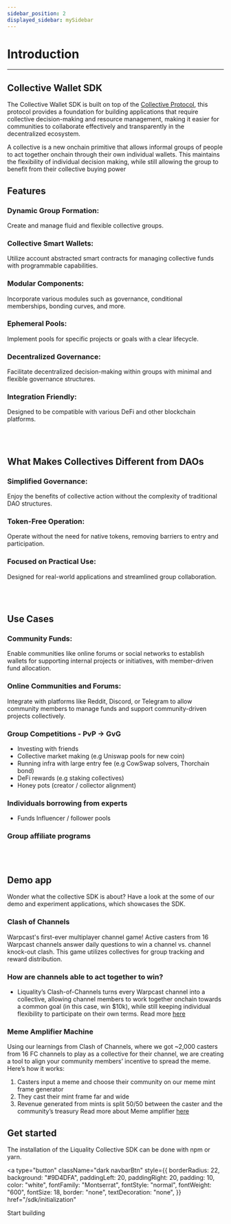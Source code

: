 ```yaml
---
sidebar_position: 2
displayed_sidebar: mySidebar
---
```


# Introduction

---

## Collective Wallet SDK

The Collective Wallet SDK is built on top of the [Collective Protocol](https://github.com/liquality/Collective-Protocol), this protocol provides a foundation for building applications that require collective decision-making and resource management, making it easier for communities to collaborate effectively and transparently in the decentralized ecosystem.

A collective is a new onchain primitive that allows informal groups of people to act together onchain through their own individual wallets. This maintains the flexibility of individual decision making, while still allowing the group to benefit from their collective buying power

## Features

### Dynamic Group Formation:

Create and manage fluid and flexible collective groups.

### Collective Smart Wallets:

Utilize account abstracted smart contracts for managing collective funds with programmable capabilities.

### Modular Components:

Incorporate various modules such as governance, conditional memberships, bonding curves, and more.

### Ephemeral Pools:

Implement pools for specific projects or goals with a clear lifecycle.

### Decentralized Governance:

Facilitate decentralized decision-making within groups with minimal and flexible governance structures.

### Integration Friendly:

Designed to be compatible with various DeFi and other blockchain platforms.

<br></br>

## What Makes Collectives Different from DAOs

### Simplified Governance:

Enjoy the benefits of collective action without the complexity of traditional DAO structures.

### Token-Free Operation:

Operate without the need for native tokens, removing barriers to entry and participation.

### Focused on Practical Use:

Designed for real-world applications and streamlined group collaboration.

<br></br>

## Use Cases

### Community Funds:

Enable communities like online forums or social networks to establish wallets for supporting internal projects or initiatives, with member-driven fund allocation.

### Online Communities and Forums:

Integrate with platforms like Reddit, Discord, or Telegram to allow community members to manage funds and support community-driven projects collectively.

### Group Competitions - PvP -> GvG

- Investing with friends
- Collective market making (e.g Uniswap pools for new coin)
- Running infra with large entry fee (e.g CowSwap solvers, Thorchain bond)
- DeFi rewards (e.g staking collectives)
- Honey pots (creator / collector alignment)

### Individuals borrowing from experts

- Funds
  Influencer / follower pools

### Group affiliate programs

<br></br>

## Demo app

Wonder what the collective SDK is about? Have a look at the some of our demo and experiment applications, which showcases the SDK.

### Clash of Channels

Warpcast's first-ever multiplayer channel game! Active casters from 16 Warpcast channels answer daily questions to win a channel vs. channel knock-out clash. This game utilizes collectives for group tracking and reward distribution.

### How are channels able to act together to win?

- Liquality’s Clash-of-Channels turns every Warpcast channel into a collective, allowing channel members to work together onchain towards a common goal (in this case, win $10k), while still keeping individual flexibility to participate on their own terms. Read more <a href="https://liqualityio.notion.site/Clash-of-Channels-3f5d8dd5351a48549e5fc2f95f46d903?pvs=4" target="_blank" >here </a>

### Meme Amplifier Machine

Using our learnings from Clash of Channels, where we got ~2,000 casters from 16 FC channels to play as a collective for their channel, we are creating a tool to align your community members’ incentive to spread the meme.
Here’s how it works:

1.  Casters input a meme and choose their community on our meme mint frame generator
2.  They cast their mint frame far and wide
3.  Revenue generated from mints is split 50/50 between the caster and the community’s treasury
    Read more about Meme amplifier <a href="meme-amplifier-machine.liquality.io" target="_blank" > here </a>

## Get started

The installation of the Liquality Collective SDK can be done with npm or yarn.

<a
  type="button"
  className="dark navbarBtn"
  style={{
    borderRadius: 22,
    background: "#9D4DFA",
    paddingLeft: 20,
    paddingRight: 20,
    padding: 10,
    color: "white",
    fontFamily: "Montserrat",
    fontStyle: "normal",
    fontWeight: "600",
    fontSize: 18,
    border: "none",
    textDecoration: "none",
  }}
  href="/sdk/initialization"
>
  Start building
</a>
